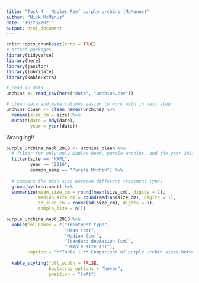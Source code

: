 ```yaml
---
title: "Task 4 - Naples Reef purple urchins (McManus)"
author: "Nick McManus"
date: "10/23/2021"
output: html_document
---
```


```r
knitr::opts_chunk$set(echo = TRUE)
# attach packages
library(tidyverse)
library(here)
library(janitor)
library(lubridate)
library(kableExtra)
```

```r
# read in data
urchins <- read_csv(here("data", "urchins.csv"))

# clean data and make columns easier to work with in next step
urchins_clean <- clean_names(urchins) %>% 
  rename(size_cm = size) %>% 
  mutate(date = mdy(date),
         year = year(date))
```


Wrangling!!
```r
purple_urchins_napl_2010 <- urchins_clean %>% 
  # filter for only only Naples Reef, purple urchins, and the year 2010
  filter(site == "NAPL",
         year == "2010",
         common_name == "Purple Urchin") %>% 
  
  # compare the mean size between different treatment types
  group_by(treatment) %>% 
  summarize(mean_size_cm = round(mean(size_cm), digits = 1),
            median_size_cm = round(median(size_cm), digits = 1),
            sd_size_cm = round(sd(size_cm), digits = 1),
            sample_size = n())
```


```r
purple_urchins_napl_2010 %>% 
  kable(col.names = c("Treatment type",
                      "Mean (cm)",
                      "Median (cm)",
                      "Standard deviation (cm)",
                      "Sample size (n)"),
        caption = "**Table 1.** Comparison of purple urchin sizes between treatment types at Naples Reef in 2010")  %>% 
  
  kable_styling(full_width = FALSE,
                bootstrap_options = "hover",
                position = "left")
  
```

